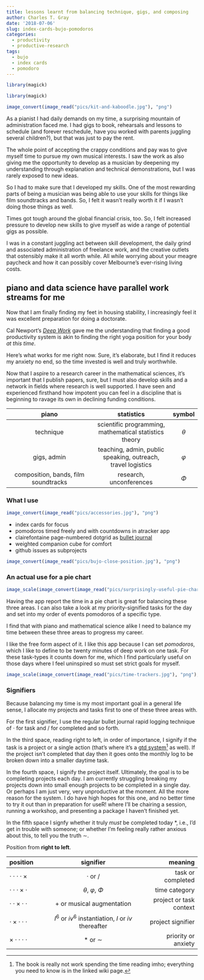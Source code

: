 ```yaml
---
title: lessons learnt from balancing technique, gigs, and composing
author: Charles T. Gray
date: '2018-07-06'
slug: index-cards-bujo-pomodoros
categories:
  - productivity
  - productive-research
tags:
  - bujo
  - index cards
  - pomodoro
---
```


```r
library(magick)

```


```r
library(magick)

image_convert(image_read("pics/kit-and-kaboodle.jpg"), "png")

```

As a pianist I had daily demands on my time, a surprising mountain of administration faced me. I had gigs to book, rehearsals and lessons to schedule (and forever reschedule, have you worked with parents juggling several children?), but that was just to pay the rent. 

The whole point of accepting the crappy conditions and pay was to give myself time to pursue my own musical interests. I saw the work as also giving me the opportunity to develop as a musician by deepening my understanding through explanation and technical demonstrations, but I was rarely exposed to new ideas. 

So I had to make sure that I developed my skills. One of the most rewarding parts of being a musician was being able to use your skills for things like film soundtracks and bands. So, I felt it wasn't really worth it if I wasn't doing those things as well. 

Times got tough around the global financial crisis, too. So, I felt increased pressure to develop new skills to give myself as wide a range of potential gigs as possible.

I was in a constant juggling act between skill development, the daily grind and associated administration of freelance work, and the creative outlets that ostensibly make it all worth while. All while worrying about your meagre paycheck and how it can possibly cover Melbourne's ever-rising living costs.  

## piano and data science have parallel work streams for me 

Now that I am finally finding my feet in housing stability, I increasingly feel it was excellent preparation for doing a doctorate. 

Cal Newport's [*Deep Work*](http://calnewport.com/books/deep-work/) gave me the understanding that finding a good productivity system is akin to finding the right yoga position for your body *at this time*. 

Here's what works for me right now. Sure, it's elaborate, but I find it reduces my anxiety no end, so the time invested is well and truly worthwhile. 

Now that I aspire to a research career in the mathematical sciences, it's important that I publish papers, sure, but I must also develop skills and a network in fields where research is well supported. I have seen and experienced firsthand how impotent you can feel in a discipline that is beginning to ravage its own in declining funding conditions. 

piano | statistics | symbol
:---------------------------------------:|:----------------------------------: | :----: 
technique | scientific programming, mathematical statistics theory | $\theta$ 
gigs, admin | teaching, admin, public speaking, outreach, travel logistics | $\varphi$ 
composition, bands, film soundtracks | research, unconferences | $\Phi$ | 

### What I use


```r

image_convert(image_read("pics/accessories.jpg"), "png")

```


- index cards for focus
- pomodoros timed freely and with countdowns in atracker app
- clairefontaine page-numbered dotgrid as [bullet journal](http://bulletjournal.com/get-started/) 
- weighted companion cube for comfort
- github issues as subprojects



```r

image_convert(image_read("pics/bujo-close-position.jpg"), "png")

```



### An actual use for a pie chart

```r

image_scale(image_convert(image_read("pics/surprisingly-useful-pie-chart.jpg"), "png"), "400")

```

Having the app report the time in a pie chart is great for balancing these three areas. I can also take a look at my priority-signified tasks for the day and set into my order of events pomodoros of a specific type. 

I find that with piano and mathematical science alike I need to balance my time between these three areas to progress  my career. 

I like the free form aspect of it. I like this app because I can set *pomodoros*, which I like to define to be twenty minutes of deep work on one task. For these task-types it counts down for me, which I find particularly useful on those days where I feel uninspired so must set strict goals for myself. 

```r

image_scale(image_convert(image_read("pics/time-trackers.jpg"), "png"), "400")

```

### Signifiers

Because balancing my time is my most important goal in a general life sense, I allocate my projects and tasks first to one of these three areas with. 

For the first signifier, I use the regular bullet journal rapid logging technique of $\cdot$ for task and $/$ for completed and so forth. 

In the third space, reading right to left, in order of importance, I signify if the task is a project or a single action (that's where it's a [gtd system](https://en.wikipedia.org/wiki/Getting_Things_Done)[^1] as well). If the project isn't completed that day then it goes onto the monthly log to be broken down into a smaller daytime task. 

In the fourth space, I signify the project itself. Ultimately, the goal is to be completing projects each day. I am currently struggling breaking my projects down into small enough projects to be completed in a single day. Or perhaps I am just very, very unproductive at the moment. All the more reason for the system. I do have high hopes for this one, and no better time to try it out than in preparation for useR! where I'll be chairing a session, running a workshop, and presenting a package I haven't finished yet.  

In the fifth space I signfy whether it truly *must* be completed today $*$, i.e., I'd get in trouble with someone; or whether I'm feeling really rather anxious about this, to tell you the truth $\sim$. 

Position from **right to left**.

position | signifier | meaning
:-------------------------| :------------------------------------------------------------------:|------------------------------------:
$\cdot \cdot \cdot \cdot \times$ | $\cdot$ or $/$ | task or completed
$\cdot \cdot \cdot \times \cdot$ | $\theta$, $\varphi$, $\Phi$ | time category
$\cdot \cdot \times \cdot \cdot$| $+$ or musical augmentation | project or task context
$\cdot \times \cdot \cdot \cdot$| $I^6$ or $iv^6$ instantiation, $I$ or $iv$ thereafter | project signifier
$\times \cdot \cdot \cdot \cdot$| $*$ or $\sim$ | priority or anxiety 

[^1]: The book is really not work spending the time reading imho; everything you need to know is in the linked wiki page. 



